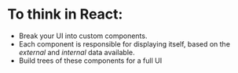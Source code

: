 # To think in React:

- Break your UI into custom components.  
- Each component is responsible for displaying itself, 
    based on the _external_ and _internal_ data available.
- Build trees of these components for a full UI

